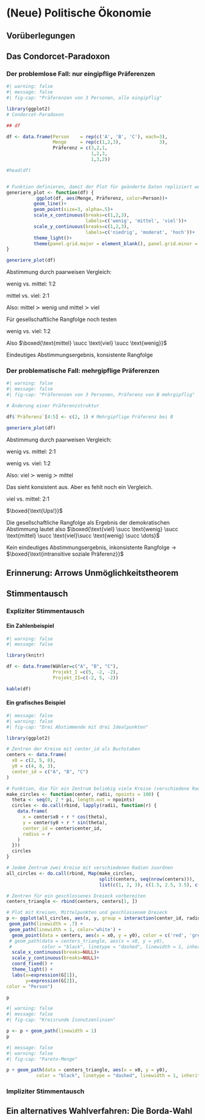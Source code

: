 # (Neue) Politische Ökonomie

## Vorüberlegungen

## Das Condorcet-Paradoxon

### Der problemlose Fall: nur eingipflige Präferenzen

```r
#| warning: false
#| message: false
#| fig-cap: "Präferenzen von 3 Personen, alle eingipflig"

library(ggplot2)
# Condorcet-Paradoxon

## df

df <- data.frame(Person    = rep(c('A', 'B', 'C'), each=3),
                 Menge     = rep(c(1,2,3),              3),
                 Präferenz = c(3,2,1,
                               1,2,3,
                               1,3,2))

#head(df)


# Funktion definieren, damit der Plot für geänderte Daten repliziert werden kann
generiere_plot <- function(df) {
           ggplot(df, aes(Menge, Präferenz, color=Person))+
          geom_line()+
          geom_point(size=3, alpha=.5)+
          scale_x_continuous(breaks=c(1,2,3),
                             labels=c('wenig', 'mittel', 'viel'))+
          scale_y_continuous(breaks=c(1,2,3),
                             labels=c('niedrig', 'moderat', 'hoch'))+
          theme_light()+
          theme(panel.grid.major = element_blank(), panel.grid.minor = element_blank())
}

generiere_plot(df)
```

Abstimmung durch paarweisen Vergleich:

wenig vs. mittel: 1:2

mittel vs. viel: 2:1

Also: mittel $\succ$ wenig und mittel $\succ$ viel

Für gesellschaftliche Rangfolge noch testen

wenig vs. viel: 1:2

Also $\boxed{\text{mittel} \succ \text{viel} \succ \text{wenig}}$

Eindeutiges Abstimmungsergebnis, konsistente Rangfolge

### Der problematische Fall: mehrgipflige Präferenzen


```r
#| warning: false
#| message: false
#| fig-cap: "Präferenzen von 3 Personen, Präferenz von B mehrgipflig"

# Änderung einer Präferenzstruktur

df$`Präferenz`[4:5] <- c(2, 1) # Mehrgipflige Präferenz bei B

generiere_plot(df)

```

Abstimmung durch paarweisen Vergleich:

wenig vs. mittel: 2:1

wenig vs. viel: 1:2

Also: viel $\succ$ wenig  $\succ$ mittel

Das sieht konsistent aus. Aber es fehlt noch ein Vergleich.

viel vs. mittel: 2:1

$\boxed{\text{Ups!}}$

Die gesellschaftliche Rangfolge als Ergebnis der demokratischen Abstimmung lautet also  $\boxed{\text{viel} \succ \text{wenig} \succ \text{mittel} \succ \text{viel}\succ \text{wenig} \succ \dots}$

Kein eindeutiges Abstimmungsergebnis, inkonsistente Rangfolge $\rightarrow$ $\boxed{\text{intransitive soziale Präferenz}}$


## Erinnerung: Arrows Unmöglichkeitstheorem

## Stimmentausch

### Expliziter Stimmentausch

#### Ein Zahlenbeispiel

```r
#| warning: false
#| message: false

library(knitr)

df <- data.frame(Wähler=c("A", "B", "C"),
                 Projekt_I =c(5, -2, -2),
                 Projekt_II=c(-2, 5, -2))

kable(df)

```


#### Ein grafisches Beispiel
```r
#| message: false
#| warning: false
#| fig-cap: "Drei Abstimmende mit drei Idealpunkten"

library(ggplot2)

# Zentren der Kreise mit center_id als Buchstaben
centers <- data.frame(
  x0 = c(2, 5, 8),
  y0 = c(4, 8, 3),
  center_id = c("A", "B", "C")
)

# Funktion, die für ein Zentrum beliebig viele Kreise (verschiedene Radien) erzeugt
make_circles <- function(center, radii, npoints = 100) {
  theta <- seq(0, 2 * pi, length.out = npoints)
  circles <- do.call(rbind, lapply(radii, function(r) {
    data.frame(
      x = center$x0 + r * cos(theta),
      y = center$y0 + r * sin(theta),
      center_id = center$center_id,
      radius = r
    )
  }))
  circles
}

# Jedem Zentrum zwei Kreise mit verschiedenen Radien zuordnen
all_circles <- do.call(rbind, Map(make_circles,
                                  split(centers, seq(nrow(centers))),
                                  list(c(1, 2, 3), c(1.5, 2.5, 3.5), c(1, 3, 4))))

# Zentren für ein geschlossenes Dreieck vorbereiten
centers_triangle <- rbind(centers, centers[1, ])

# Plot mit Kreisen, Mittelpunkten und geschlossenem Dreieck
p <- ggplot(all_circles, aes(x, y, group = interaction(center_id, radius), color = center_id)) +
 geom_path(linewidth = .7) +
 geom_path(linewidth = 1, color='white') +
  geom_point(data = centers, aes(x = x0, y = y0), color = c('red', 'green', 'blue'), size = 3, inherit.aes = FALSE) + # ok, nicht die reine Lehre...
 # geom_path(data = centers_triangle, aes(x = x0, y = y0),
 #           color = "black", linetype = "dashed", linewidth = 1, inherit.aes = FALSE) +
  scale_x_continuous(breaks=NULL)+
  scale_y_continuous(breaks=NULL)+
  coord_fixed() +
  theme_light() +
  labs(x=expression(G[1]),
       y=expression(G[2]),
color = "Person")

p
```


```r
#| warning: false
#| message: false
#| fig-cap: "Kreisrunde Isonutzenlinien"

p <- p + geom_path(linewidth = 1)
p

```


```r
#| message: false
#| warning: false
#| fig-cap: "Pareto-Menge"

p + geom_path(data = centers_triangle, aes(x = x0, y = y0),
           color = "black", linetype = "dashed", linewidth = 1, inherit.aes = FALSE)
```


### Impliziter Stimmentausch

## Ein alternatives Wahlverfahren: Die Borda-Wahl